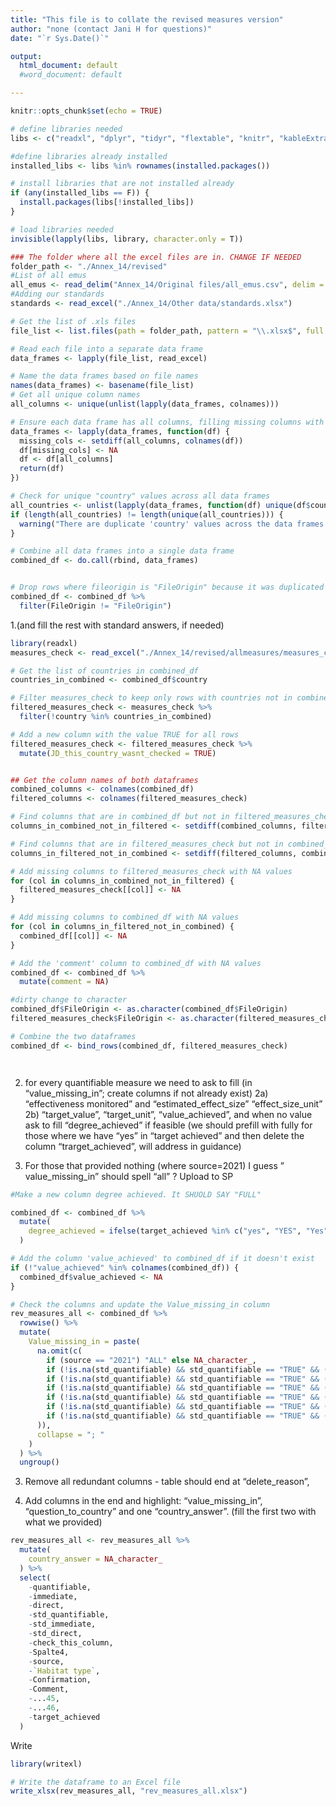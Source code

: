 ```yaml
---
title: "This file is to collate the revised measures version"
author: "none (contact Jani H for questions)"
date: "`r Sys.Date()`"

output:
  html_document: default
  #word_document: default

---
```


```r
knitr::opts_chunk$set(echo = TRUE)

# define libraries needed
libs <- c("readxl", "dplyr", "tidyr", "flextable", "knitr", "kableExtra", "officer", "readr", "tibble") 

#define libraries already installed
installed_libs <- libs %in% rownames(installed.packages())

# install libraries that are not installed already
if (any(installed_libs == F)) {
  install.packages(libs[!installed_libs])
}

# load libraries needed
invisible(lapply(libs, library, character.only = T))

```


```r

### The folder where all the excel files are in. CHANGE IF NEEDED
folder_path <- "./Annex_14/revised"
#List of all emus
all_emus <- read_delim("Annex_14/Original files/all_emus.csv", delim = ";", escape_double = FALSE, trim_ws = TRUE)
#Adding our standards
standards <- read_excel("./Annex_14/Other data/standards.xlsx")

# Get the list of .xls files
file_list <- list.files(path = folder_path, pattern = "\\.xlsx$", full.names = TRUE)

# Read each file into a separate data frame
data_frames <- lapply(file_list, read_excel)

# Name the data frames based on file names
names(data_frames) <- basename(file_list)
# Get all unique column names
all_columns <- unique(unlist(lapply(data_frames, colnames)))

# Ensure each data frame has all columns, filling missing columns with NA
data_frames <- lapply(data_frames, function(df) {
  missing_cols <- setdiff(all_columns, colnames(df))
  df[missing_cols] <- NA
  df <- df[all_columns]
  return(df)
})

# Check for unique "country" values across all data frames
all_countries <- unlist(lapply(data_frames, function(df) unique(df$country)))
if (length(all_countries) != length(unique(all_countries))) {
  warning("There are duplicate 'country' values across the data frames.")
}

# Combine all data frames into a single data frame
combined_df <- do.call(rbind, data_frames)


# Drop rows where fileorigin is "FileOrigin" because it was duplicated in one excel (i checked)
combined_df <- combined_df %>%
  filter(FileOrigin != "FileOrigin")


```

1.(and fill the rest with standard answers, if needed)
```r
library(readxl)
measures_check <- read_excel("./Annex_14/revised/allmeasures/measures_check.xlsx")

# Get the list of countries in combined_df
countries_in_combined <- combined_df$country

# Filter measures_check to keep only rows with countries not in combined_df
filtered_measures_check <- measures_check %>%
  filter(!country %in% countries_in_combined)

# Add a new column with the value TRUE for all rows
filtered_measures_check <- filtered_measures_check %>%
  mutate(JD_this_country_wasnt_checked = TRUE)


## Get the column names of both dataframes
combined_columns <- colnames(combined_df)
filtered_columns <- colnames(filtered_measures_check)

# Find columns that are in combined_df but not in filtered_measures_check
columns_in_combined_not_in_filtered <- setdiff(combined_columns, filtered_columns)

# Find columns that are in filtered_measures_check but not in combined_df
columns_in_filtered_not_in_combined <- setdiff(filtered_columns, combined_columns)

# Add missing columns to filtered_measures_check with NA values
for (col in columns_in_combined_not_in_filtered) {
  filtered_measures_check[[col]] <- NA
}

# Add missing columns to combined_df with NA values
for (col in columns_in_filtered_not_in_combined) {
  combined_df[[col]] <- NA
}

# Add the 'comment' column to combined_df with NA values
combined_df <- combined_df %>%
  mutate(comment = NA)

#dirty change to character
combined_df$FileOrigin <- as.character(combined_df$FileOrigin)
filtered_measures_check$FileOrigin <- as.character(filtered_measures_check$FileOrigin)

# Combine the two dataframes
combined_df <- bind_rows(combined_df, filtered_measures_check)




```


2. for every quantifiable measure we need to ask to fill (in "value_missing_in"; create columns if not already exist)
  2a) "effectiveness monitored" and "estimated_effect_size" "effect_size_unit"
  2b) "target_value", "target_unit", "value_achieved", and when no value ask to fill "degree_achieved" if feasible (we should prefill with fully for those where we have "yes" in "target achieved" and then delete the column "trarget_achieved", will address in guidance) 

5. For those that provided nothing (where source=2021)  I guess " value_missing_in" should spell "all" ?
Upload to SP

```r
#Make a new column degree achieved. It SHUOLD SAY "FULL"

combined_df <- combined_df %>%
  mutate(
    degree_achieved = ifelse(target_achieved %in% c("yes", "YES", "Yes"), "full", NA_character_)
  )

# Add the column 'value_achieved' to combined_df if it doesn't exist
if (!"value_achieved" %in% colnames(combined_df)) {
  combined_df$value_achieved <- NA
}

# Check the columns and update the Value_missing_in column
rev_measures_all <- combined_df %>%
  rowwise() %>%
  mutate(
    Value_missing_in = paste(
      na.omit(c(
        if (source == "2021") "ALL" else NA_character_,
        if (!is.na(std_quantifiable) && std_quantifiable == "TRUE" && (is.na(effectiveness_monitored) || effectiveness_monitored == "" || effectiveness_monitored == "NA")) "effectiveness_monitored" else NA_character_,
        if (!is.na(std_quantifiable) && std_quantifiable == "TRUE" && (is.na(target_value) || target_value == "" || target_value == "NA")) "target_value" else NA_character_,
        if (!is.na(std_quantifiable) && std_quantifiable == "TRUE" && (is.na(estimated_effect_size) || estimated_effect_size == "" || estimated_effect_size == "NA")) "estimated_effect_size" else NA_character_,
        if (!is.na(std_quantifiable) && std_quantifiable == "TRUE" && (is.na(target_unit) || target_unit == "" || target_unit == "NA")) "target_unit" else NA_character_,
        if (!is.na(std_quantifiable) && std_quantifiable == "TRUE" && (is.na(value_achieved) || value_achieved == "" || value_achieved == "NA")) "value_achieved" else NA_character_,
        if (!is.na(std_quantifiable) && std_quantifiable == "TRUE" && (is.na(degree_achieved) || degree_achieved == "" || degree_achieved == "NA")) "degree_achieved" else NA_character_
      )),
      collapse = "; "
    )
  ) %>%
  ungroup()

```

3. Remove all redundant columns - table should end at  "delete_reason",

4. Add columns in the end and highlight: "value_missing_in", "question_to_country" and one "country_answer". (fill the first two with what we provided)


```r
rev_measures_all <- rev_measures_all %>%
  mutate(
    country_answer = NA_character_
  ) %>%
  select(
    -quantifiable,
    -immediate,
    -direct,
    -std_quantifiable,
    -std_immediate,
    -std_direct,
    -check_this_column,
    -Spalte4,
    -source,
    -`Habitat type`,
    -Confirmation,
    -Comment,
    -...45,
    -...46,
    -target_achieved
  )
```

Write

```r
library(writexl)

# Write the dataframe to an Excel file
write_xlsx(rev_measures_all, "rev_measures_all.xlsx")
```



